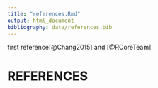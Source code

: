 ```yaml
---
title: "references.Rmd"
output: html_document
bibliography: data/references.bib
---
```

first reference[@Chang2015] and [@RCoreTeam]

# REFERENCES